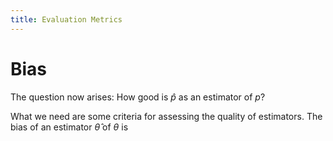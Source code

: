 ```yaml
---
title: Evaluation Metrics
---
```


# Bias

The question now arises: How good is $\hat{p}$ as an estimator of $p$?

What we need are some criteria for assessing the quality of estimators. The bias of an estimator $\hat{\theta}$ of $\theta$ is
\begin{equation}
\bias{\hat{\theta}} = \E{\hat{\theta}} - \theta
\end{equation}
